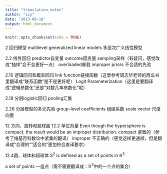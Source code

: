 ```yaml
---
title: "translation_notes"
author: "zzy"
date: '2023-08-18'
output: html_document
---
```


```r
knitr::opts_chunk$set(echo = TRUE)
```

2 回归模型
multilevel generalized linear models 多层次广义线性模型

2.2 线性回归
predictor自变量
outcome因变量
sampling采样（有疑问，感觉改成“抽样”会不会更好一点）
overloaded重载
improper priors 不合适的先验

2.10 逻辑回归和概率回归
link function链接函数（这里参考周志华老师的西瓜书里翻译成“联系函数”是不是更好呢）
Logit Parameterization（这里是要翻译成“逻辑参数化”还是“对数几率参数化”呢）

2.18 分层logistic回归
pooling汇集

2.26 分层模型的多元先验
group-level coefficients 组级系数
scale vector 尺度向量

12 方向、旋转和超球面
12.2 单位向量
Even though the hypersphere is compact, the result would be an improper distribution.
compact 紧致的（参考了维基百科数论中紧集的翻译）
improper 不正确的（感觉这样更通顺，但是翻译成“合理的”“适合的”更加符合直译要求）


12.4圆、球体和超球体
$S^2$ is defined as a set of points in $\mathbb{R}^3$

a set of points 一组点（需不需要翻译成：$\mathbb{R}^3$中的一个点的集合）


